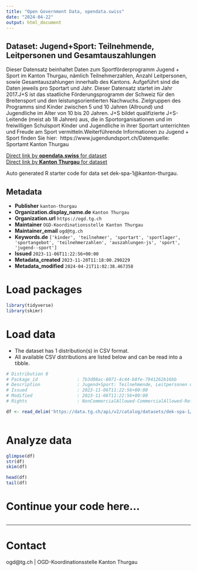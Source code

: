 ```yaml
---
title: "Open Government Data, opendata.swiss"
date: "2024-04-22"
output: html_document
---
```


## Dataset: Jugend+Sport: Teilnehmende, Leitpersonen und Gesamtauszahlungen

Dieser Datensatz beinhaltet Daten zum Sportförderprogramm Jugend + Sport im Kanton Thurgau, nämlich Teilnehmerzahlen, Anzahl Leitpersonen, sowie Gesamtauszahlungen innerhalb des Kantons. Aufgeführt sind die Daten jeweils pro Sportart und Jahr. Dieser Datensatz startet im Jahr 2017.J+S ist das staatliche Förderungsprogramm der Schweiz für den Breitensport und den leistungsorientierten Nachwuchs. Zielgruppen des Programms sind Kinder zwischen 5 und 10 Jahren (Allround) und Jugendliche im Alter von 10 bis 20 Jahren. J+S bildet qualifizierte J+S-Leitende (meist ab 18 Jahren) aus, die in Sportorganisationen und im freiwilligen Schulsport Kinder und Jugendliche in ihrer Sportart unterrichten und Freude am Sport vermitteln.Weiterführende Informationen zu Jugend + Sport finden Sie hier:  https://www.jugendundsport.ch/Datenquelle: Sportamt Kanton Thurgau

[Direct link by **opendata.swiss** for dataset](https://opendata.swiss/de/dataset/jugend-sport-teilnehmende-leitpersonen-und-gesamtauszahlungen)<br>
[Direct link by **Kanton Thurgau** for dataset](https://data.tg.ch/explore/dataset/dek-spa-1/)

Auto generated R starter code for data set dek-spa-1@kanton-thurgau.

## Metadata

- **Publisher** `kanton-thurgau`
- **Organization.display_name.de** `Kanton Thurgau`
- **Organization.url** `https://ogd.tg.ch`
- **Maintainer** `OGD-Koordinationsstelle Kanton Thurgau`
- **Maintainer_email** `ogd@tg.ch`
- **Keywords.de** `['kinder', 'teilnehmer', 'sportart', 'sportlager', 'sportangebot', 'teilnehmerzahlen', 'auszahlungen-js', 'sport', 'jugend--sport']`
- **Issued** `2023-11-06T11:22:56+00:00`
- **Metadata_created** `2023-11-20T11:18:00.290229`
- **Metadata_modified** `2024-04-21T11:02:38.467358`


# Load packages

```r

library(tidyverse)
library(skimr)

```

# Load data

-   The dataset has 1 distribution(s) in CSV format.
-   All available CSV distributions are listed below and can be read into a tibble.

```r

# Distribution 0
# Package_id               : 7b3d08ac-8071-4c44-b0fe-7941262b16bb
# Description              : Jugend+Sport: Teilnehmende, Leitpersonen und Gesamtauszahlungen (csv)
# Issued                   : 2023-11-06T11:22:56+00:00
# Modified                 : 2023-11-06T11:22:56+00:00
# Rights                   : NonCommercialAllowed-CommercialAllowed-ReferenceRequired

df <- read_delim('https://data.tg.ch/api/v2/catalog/datasets/dek-spa-1/exports/csv')



```

# Analyze data

```r

glimpse(df)
str(df)
skim(df)

head(df)
tail(df)

```

# Continue your code here...

```r

```

------------------------------------------------------------------------

# Contact

ogd@tg.ch | OGD-Koordinationsstelle Kanton Thurgau
